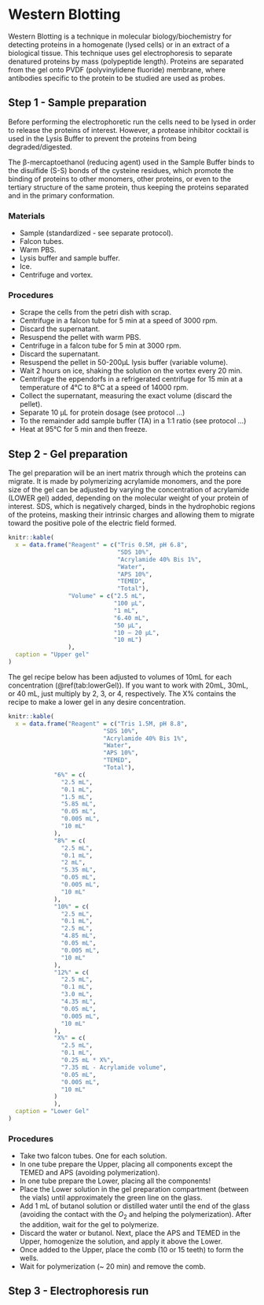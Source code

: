 # Western Blotting

Western Blotting is a technique in molecular biology/biochemistry for detecting proteins in a homogenate (lysed cells) or in an extract of a biological tissue. This technique uses gel electrophoresis to separate denatured proteins by mass (polypeptide length). Proteins are separated from the gel onto PVDF (polyvinylidene fluoride) membrane, where antibodies specific to the protein to be studied are used as probes.

## Step 1 - Sample preparation

Before performing the electrophoretic run the cells need to be lysed in order to release the proteins of interest. However, a protease inhibitor cocktail is used in the Lysis Buffer to prevent the proteins from being degraded/digested.

The β-mercaptoethanol (reducing agent) used in the Sample Buffer binds to the disulfide (S-S) bonds of the cysteine residues, which promote the binding of proteins to other monomers, other proteins, or even to the tertiary structure of the same protein, thus keeping the proteins separated and in the primary conformation.

### Materials

- Sample (standardized - see separate protocol).
- Falcon tubes.
- Warm PBS.
- Lysis buffer and sample buffer.
- Ice.
- Centrifuge and vortex.

### Procedures

-  Scrape the cells from the petri dish with scrap.
-  Centrifuge in a falcon tube for 5 min at a speed of 3000 rpm.
-  Discard the supernatant.
-  Resuspend the pellet with warm PBS.
-  Centrifuge in a falcon tube for 5 min at 3000 rpm.
-  Discard the supernatant.
-  Resuspend the pellet in 50-200μL lysis buffer (variable volume).
-  Wait 2 hours on ice, shaking the solution on the vortex every 20 min.
-  Centrifuge the eppendorfs in a refrigerated centrifuge for 15 min at a temperature of 4°C to 8°C at a speed of 14000 rpm.
-  Collect the supernatant, measuring the exact volume (discard the pellet).
-  Separate 10 μL for protein dosage (see protocol ...)
-  To the remainder add sample buffer (TA) in a 1:1 ratio (see protocol ...)
-  Heat at 95°C for 5 min and then freeze.

## Step 2 - Gel preparation  

The gel preparation will be an inert matrix through which the proteins can migrate. It is made by polymerizing acrylamide monomers, and the pore size of the gel can be adjusted by varying the concentration of acrylamide (LOWER gel) added, depending on the molecular weight of your protein of interest. SDS, which is negatively charged, binds in the hydrophobic regions of the proteins, masking their intrinsic charges and allowing them to migrate toward the positive pole of the electric field formed.

```r
knitr::kable(
  x = data.frame("Reagent" = c("Tris 0.5M, pH 6.8",
                               "SDS 10%",
                               "Acrylamide 40% Bis 1%",
                               "Water",
                               "APS 10%",
                               "TEMED",
                               "Total"),
                 "Volume" = c("2.5 mL",
                              "100 μL",
                              "1 mL",
                              "6.40 mL",
                              "50 μL",
                              "10 – 20 μL",
                              "10 mL")
                 ),
  caption = "Upper gel"
)
```

The gel recipe below has been adjusted to volumes of 10mL for each concentration (\@ref(tab:lowerGel)). If you want to work with 20mL, 30mL, or 40 mL, just multiply by 2, 3, or 4, respectively. The X% contains the recipe to make a lower gel in any desire concentration.  

```r
knitr::kable(
  x = data.frame("Reagent" = c("Tris 1.5M, pH 8.8",
                           "SDS 10%",
                           "Acrylamide 40% Bis 1%",
                           "Water",
                           "APS 10%",
                           "TEMED",
                           "Total"),
             "6%" = c(
               "2.5 mL",
               "0.1 mL",
               "1.5 mL",
               "5.85 mL",
               "0.05 mL",
               "0.005 mL",
               "10 mL"
             ),
             "8%" = c(
               "2.5 mL",
               "0.1 mL",
               "2 mL",
               "5.35 mL",
               "0.05 mL",
               "0.005 mL",
               "10 mL"
             ),
             "10%" = c(
               "2.5 mL",
               "0.1 mL",
               "2.5 mL",
               "4.85 mL",
               "0.05 mL",
               "0.005 mL",
               "10 mL"
             ),
             "12%" = c(
               "2.5 mL",
               "0.1 mL",
               "3.0 mL",
               "4.35 mL",
               "0.05 mL",
               "0.005 mL",
               "10 mL"
             ),
             "X%" = c(
               "2.5 mL",
               "0.1 mL",
               "0.25 mL * X%",
               "7.35 mL - Acrylamide volume",
               "0.05 mL",
               "0.005 mL",
               "10 mL"
             )
             ),
  caption = "Lower Gel"
)
```

### Procedures

-  Take two falcon tubes. One for each solution.  
-  In one tube prepare the Upper, placing all components except the TEMED and APS (avoiding polymerization).  
-  In one tube prepare the Lower, placing all the components!  
-  Place the Lower solution in the gel preparation compartment (between the vials) until approximately the green line on the glass.  
-  Add 1 mL of butanol solution or distilled water until the end of the glass (avoiding the contact with the $O_2$ and helping the polymerization). After the addition, wait for the gel to polymerize.  
-  Discard the water or butanol. Next, place the APS and TEMED in the Upper, homogenize the solution, and apply it above the Lower.  
-  Once added to the Upper, place the comb (10 or 15 teeth) to form the wells.  
-  Wait for polymerization (~ 20 min) and remove the comb.  

## Step 3 - Electrophoresis run  

